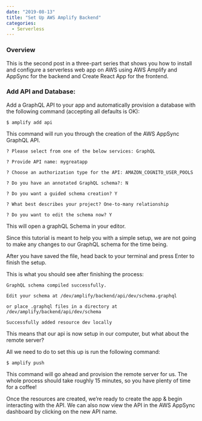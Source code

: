 ---
date: "2019-08-13"
title: "Set Up AWS Amplify Backend"
categories:
  - Serverless
---

### Overview

This is the second post in a three-part series that shows you how to install 
and configure a serverless web app on AWS using AWS Amplify and AppSync 
for the backend and Create React App for the frontend.

### Add API and Database:

Add a GraphQL API to your app and automatically provision 
a database with the following command (accepting all defaults is OK):

```shell
$ amplify add api
```

This command will run you through the creation of the AWS AppSync GraphQL API.

```shell
? Please select from one of the below services: GraphQL

? Provide API name: mygreatapp

? Choose an authorization type for the API: AMAZON_COGNITO_USER_POOLS

? Do you have an annotated GraphQL schema?: N

? Do you want a guided schema creation? Y

? What best describes your project? One-to-many relationship

? Do you want to edit the schema now? Y
```

This will open a graphQL Schema in your editor.

Since this tutorial is meant to help you with a simple setup, 
we are not going to make any changes to our GraphQL schema for the time being.

After you have saved the file, head back to your terminal and press Enter to finish the setup.

This is what you should see after finishing the process:

```shell
GraphQL schema compiled successfully.

Edit your schema at /dev/amplify/backend/api/dev/schema.graphql 

or place .graphql files in a directory at /dev/amplify/backend/api/dev/schema

Successfully added resource dev locally

```
This means that our api is now setup in our computer, but what about the remote server?

All we need to do to set this up is run the following command:

```shell
$ amplify push
```

This command will go ahead and provision the remote server for us. 
The whole process should take roughly 15 minutes, so you have plenty of time for a coffee!

Once the resources are created, we’re ready to create the app & begin interacting with the API.
We can also now view the API in the AWS AppSync dashboard by clicking on the new API name.

